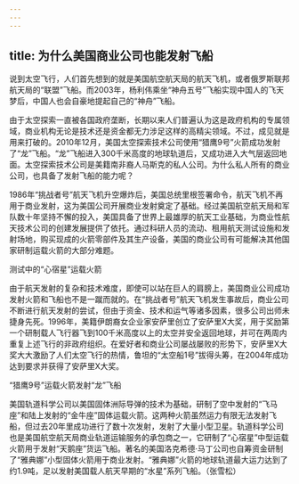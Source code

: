 ```yaml
---
---
---
```

title: 为什么美国商业公司也能发射飞船
---




说到太空飞行，人们首先想到的就是美国航空航天局的航天飞机，或者俄罗斯联邦航天局的“联盟”飞船。而2003年，杨利伟乘坐“神舟五号”飞船实现中国人的飞天梦后，中国人也会自豪地提起自己的“神舟”飞船。

由于太空探索一直被各国政府垄断，长期以来人们普遍认为这是政府机构的专属领域，商业机构无论是技术还是资金都无力涉足这样的高精尖领域。不过，成见就是用来打破的。2010年12月，美国太空探索技术公司使用“猎鹰9号”火箭成功发射了“龙”飞船。“龙”飞船进入300千米高度的地球轨道后，又成功进入大气层返回地面。太空探索技术公司是美籍南非裔人马斯克的私人公司。为什么私人所有的商业公司，也具备了发射飞船的能力呢？

1986年“挑战者号”航天飞机升空爆炸后，美国总统里根签署命令，航天飞机不再用于商业发射，这为美国公司开展商业发射奠定了基础。经过美国航空航天局和军队数十年坚持不懈的投入，美国具备了世界上最雄厚的航天工业基础，为商业性航天技术公司的创建发展提供了依托。通过科研人员的流动、租用航天测试设施和发射场地，购买现成的火箭零部件及其生产设备，美国的商业公司有可能解决其他国家研制运载火箭的大部分难题。

测试中的“心宿星”运载火箭



由于航天发射的复杂和技术难度，即使可以站在巨人的肩膀上，美国商业公司成功发射火箭和飞船也不是一蹴而就的。在“挑战者号”航天飞机发生事故后，商业公司不断进行航天发射的尝试，但由于资金、技术和运气等诸多因素，很多公司出师未捷身先死。1996年，美籍伊朗裔女企业家安萨里创立了安萨里X大奖，用于奖励第一个研制载人飞行器飞到100千米高度以上的太空并安全返回地球，并可在两周内重复上述飞行的非政府组织。在爱好者和商业公司屡战屡败的形势下，安萨里X大奖大大激励了人们太空飞行的热情，鲁坦的“太空船1号”拔得头筹，在2004年成功达到要求并获得了安萨里X大奖。

“猎鹰9号”运载火箭发射“龙”飞船



美国轨道科学公司以美国固体洲际导弹的技术为基础，研制了空中发射的“飞马座”和陆上发射的“金牛座”固体运载火箭。这两种火箭虽然运力有限无法发射飞船，但过去20年里成功进行了数十次发射，发射了大量小型卫星。轨道科学公司也是美国航空航天局商业轨道运输服务的承包商之一，它研制了“心宿星”中型运载火箭用于发射“天鹅座”货运飞船。著名的美国洛克希德·马丁公司也自筹资金研制了“雅典娜”小型固体火箭用于商业发射。“雅典娜”火箭的地球轨道最大运力达到了约1.9吨，足以发射美国载人航天早期的“水星”系列飞船。（张雪松）